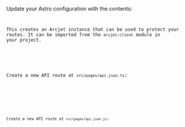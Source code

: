 
Update your Astro configuration with the contents:

<Code
  code={removeTSCCommentDirectives(Step3ConfigJS)}
  lang="js"
  title="astro.config.mjs"
/>

This creates an Arcjet instance that can be used to protect your routes. It can
be imported from the `arcjet:client` module in your project.

<SelectableContent client:load syncKey="language" frameworkSwitcher>
<div slot="TS" slotIdx="1">

Create a new API route at `src/pages/api.json.ts`:

<Code
  code={removeTSCCommentDirectives(Step3RouteTS)}
  lang="ts"
  title="api.json.ts"
/>

</div>

<div slot="JS" slotIdx="2">

Create a new API route at `src/pages/api.json.js`:

<Code
  code={removeTSCCommentDirectives(Step3RouteJS)}
  lang="js"
  title="api.json.js"
/>

</div>
</SelectableContent>
